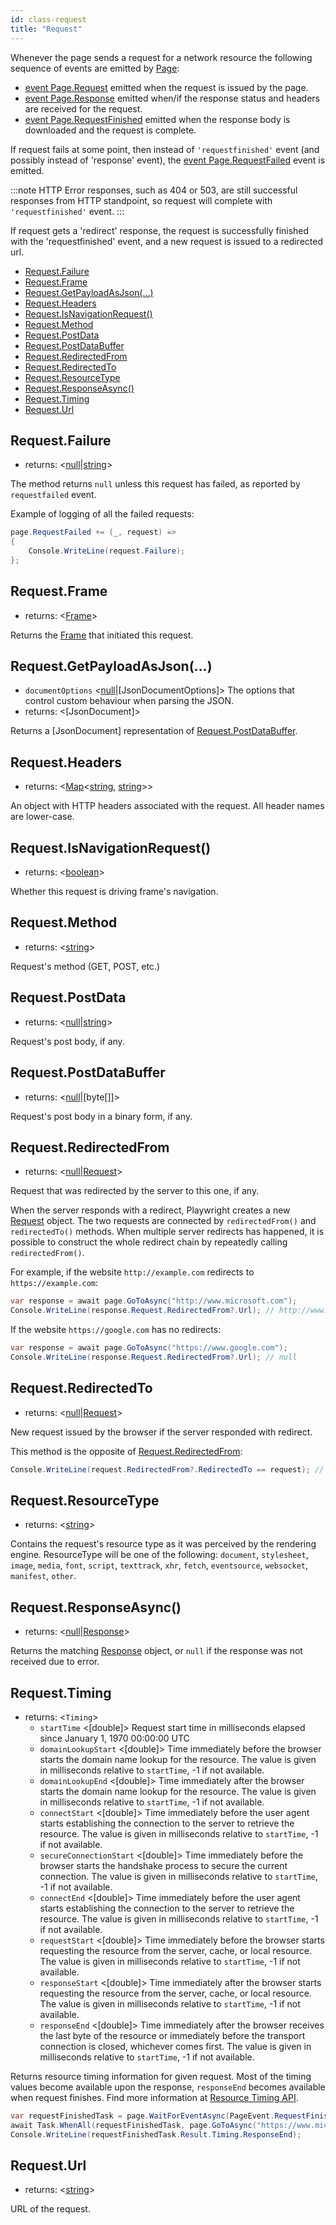 ```yaml
---
id: class-request
title: "Request"
---
```


Whenever the page sends a request for a network resource the following sequence of events are emitted by [Page]:
* [event Page.Request](./api/class-page.mdx#eventpagerequest) emitted when the request is issued by the page.
* [event Page.Response](./api/class-page.mdx#eventpageresponse) emitted when/if the response status and headers are received for the request.
* [event Page.RequestFinished](./api/class-page.mdx#eventpagerequestfinished) emitted when the response body is downloaded and the request is complete.

If request fails at some point, then instead of `'requestfinished'` event (and possibly instead of 'response' event), the  [event Page.RequestFailed](./api/class-page.mdx#eventpagerequestfailed) event is emitted.

:::note
HTTP Error responses, such as 404 or 503, are still successful responses from HTTP standpoint, so request will complete with `'requestfinished'` event.
:::

If request gets a 'redirect' response, the request is successfully finished with the 'requestfinished' event, and a new request is  issued to a redirected url.


- [Request.Failure](./api/class-request.mdx#requestfailure)
- [Request.Frame](./api/class-request.mdx#requestframe)
- [Request.GetPayloadAsJson(…)](./api/class-request.mdx#requestgetpayloadasjson)
- [Request.Headers](./api/class-request.mdx#requestheaders)
- [Request.IsNavigationRequest()](./api/class-request.mdx#requestisnavigationrequest)
- [Request.Method](./api/class-request.mdx#requestmethod)
- [Request.PostData](./api/class-request.mdx#requestpostdata)
- [Request.PostDataBuffer](./api/class-request.mdx#requestpostdatabuffer)
- [Request.RedirectedFrom](./api/class-request.mdx#requestredirectedfrom)
- [Request.RedirectedTo](./api/class-request.mdx#requestredirectedto)
- [Request.ResourceType](./api/class-request.mdx#requestresourcetype)
- [Request.ResponseAsync()](./api/class-request.mdx#requestresponseasync)
- [Request.Timing](./api/class-request.mdx#requesttiming)
- [Request.Url](./api/class-request.mdx#requesturl)

## Request.Failure
- returns: <[null]|[string]>

The method returns `null` unless this request has failed, as reported by `requestfailed` event.

Example of logging of all the failed requests:

```csharp
page.RequestFailed += (_, request) =>
{
    Console.WriteLine(request.Failure);
};
```

## Request.Frame
- returns: <[Frame]>

Returns the [Frame] that initiated this request.

## Request.GetPayloadAsJson(…)
- `documentOptions` <[null]|[JsonDocumentOptions]> The options that control custom behaviour when parsing the JSON.
- returns: <[JsonDocument]>

Returns a [JsonDocument] representation of [Request.PostDataBuffer](./api/class-request.mdx#requestpostdatabuffer).

## Request.Headers
- returns: <[Map]<[string], [string]>>

An object with HTTP headers associated with the request. All header names are lower-case.

## Request.IsNavigationRequest()
- returns: <[boolean]>

Whether this request is driving frame's navigation.

## Request.Method
- returns: <[string]>

Request's method (GET, POST, etc.)

## Request.PostData
- returns: <[null]|[string]>

Request's post body, if any.

## Request.PostDataBuffer
- returns: <[null]|[byte&#91;&#93;]>

Request's post body in a binary form, if any.

## Request.RedirectedFrom
- returns: <[null]|[Request]>

Request that was redirected by the server to this one, if any.

When the server responds with a redirect, Playwright creates a new [Request] object. The two requests are connected by `redirectedFrom()` and `redirectedTo()` methods. When multiple server redirects has happened, it is possible to construct the whole redirect chain by repeatedly calling `redirectedFrom()`.

For example, if the website `http://example.com` redirects to `https://example.com`:

```csharp
var response = await page.GoToAsync("http://www.microsoft.com");
Console.WriteLine(response.Request.RedirectedFrom?.Url); // http://www.microsoft.com
```

If the website `https://google.com` has no redirects:

```csharp
var response = await page.GoToAsync("https://www.google.com");
Console.WriteLine(response.Request.RedirectedFrom?.Url); // null
```

## Request.RedirectedTo
- returns: <[null]|[Request]>

New request issued by the browser if the server responded with redirect.

This method is the opposite of [Request.RedirectedFrom](./api/class-request.mdx#requestredirectedfrom):

```csharp
Console.WriteLine(request.RedirectedFrom?.RedirectedTo == request); // True
```

## Request.ResourceType
- returns: <[string]>

Contains the request's resource type as it was perceived by the rendering engine. ResourceType will be one of the following: `document`, `stylesheet`, `image`, `media`, `font`, `script`, `texttrack`, `xhr`, `fetch`, `eventsource`, `websocket`, `manifest`, `other`.

## Request.ResponseAsync()
- returns: <[null]|[Response]>

Returns the matching [Response] object, or `null` if the response was not received due to error.

## Request.Timing
- returns: <`Timing`>
  - `startTime` <[double]> Request start time in milliseconds elapsed since January 1, 1970 00:00:00 UTC
  - `domainLookupStart` <[double]> Time immediately before the browser starts the domain name lookup for the resource. The value is given in milliseconds relative to `startTime`, -1 if not available.
  - `domainLookupEnd` <[double]> Time immediately after the browser starts the domain name lookup for the resource. The value is given in milliseconds relative to `startTime`, -1 if not available.
  - `connectStart` <[double]> Time immediately before the user agent starts establishing the connection to the server to retrieve the resource. The value is given in milliseconds relative to `startTime`, -1 if not available.
  - `secureConnectionStart` <[double]> Time immediately before the browser starts the handshake process to secure the current connection. The value is given in milliseconds relative to `startTime`, -1 if not available.
  - `connectEnd` <[double]> Time immediately before the user agent starts establishing the connection to the server to retrieve the resource. The value is given in milliseconds relative to `startTime`, -1 if not available.
  - `requestStart` <[double]> Time immediately before the browser starts requesting the resource from the server, cache, or local resource. The value is given in milliseconds relative to `startTime`, -1 if not available.
  - `responseStart` <[double]> Time immediately after the browser starts requesting the resource from the server, cache, or local resource. The value is given in milliseconds relative to `startTime`, -1 if not available.
  - `responseEnd` <[double]> Time immediately after the browser receives the last byte of the resource or immediately before the transport connection is closed, whichever comes first. The value is given in milliseconds relative to `startTime`, -1 if not available.

Returns resource timing information for given request. Most of the timing values become available upon the response, `responseEnd` becomes available when request finishes. Find more information at [Resource Timing API](https://developer.mozilla.org/en-US/docs/Web/API/PerformanceResourceTiming).

```csharp
var requestFinishedTask = page.WaitForEventAsync(PageEvent.RequestFinished);
await Task.WhenAll(requestFinishedTask, page.GoToAsync("https://www.microsoft.com"));
Console.WriteLine(requestFinishedTask.Result.Timing.ResponseEnd);
```

## Request.Url
- returns: <[string]>

URL of the request.

[Accessibility]: ./api/class-accessibility.mdx "Accessibility"
[Browser]: ./api/class-browser.mdx "Browser"
[BrowserContext]: ./api/class-browsercontext.mdx "BrowserContext"
[BrowserType]: ./api/class-browsertype.mdx "BrowserType"
[ConsoleMessage]: ./api/class-consolemessage.mdx "ConsoleMessage"
[Dialog]: ./api/class-dialog.mdx "Dialog"
[Download]: ./api/class-download.mdx "Download"
[ElementHandle]: ./api/class-elementhandle.mdx "ElementHandle"
[FileChooser]: ./api/class-filechooser.mdx "FileChooser"
[Frame]: ./api/class-frame.mdx "Frame"
[JSHandle]: ./api/class-jshandle.mdx "JSHandle"
[Keyboard]: ./api/class-keyboard.mdx "Keyboard"
[Mouse]: ./api/class-mouse.mdx "Mouse"
[Page]: ./api/class-page.mdx "Page"
[Playwright]: ./api/class-playwright.mdx "Playwright"
[Request]: ./api/class-request.mdx "Request"
[Response]: ./api/class-response.mdx "Response"
[Route]: ./api/class-route.mdx "Route"
[Selectors]: ./api/class-selectors.mdx "Selectors"
[TimeoutError]: ./api/class-timeouterror.mdx "TimeoutError"
[Touchscreen]: ./api/class-touchscreen.mdx "Touchscreen"
[Tracing]: ./api/class-tracing.mdx "Tracing"
[Video]: ./api/class-video.mdx "Video"
[WebSocket]: ./api/class-websocket.mdx "WebSocket"
[WebSocketFrame]: ./api/class-websocketframe.mdx "WebSocketFrame"
[Worker]: ./api/class-worker.mdx "Worker"
[Element]: https://developer.mozilla.org/en-US/docs/Web/API/element "Element"
[EvaluationArgument]: ./core-concepts.mdx#evaluation-argument "EvaluationArgument"
[Promise]: https://developer.mozilla.org/en-US/docs/Web/JavaScript/Reference/Global_Objects/Promise "Promise"
[iterator]: https://developer.mozilla.org/en-US/docs/Web/JavaScript/Reference/Iteration_protocols "Iterator"
[origin]: https://developer.mozilla.org/en-US/docs/Glossary/Origin "Origin"
[selector]: https://developer.mozilla.org/en-US/docs/Web/CSS/CSS_Selectors "selector"
[Serializable]: https://developer.mozilla.org/en-US/docs/Web/JavaScript/Reference/Global_Objects/JSON/stringify#Description "Serializable"
[UIEvent.detail]: https://developer.mozilla.org/en-US/docs/Web/API/UIEvent/detail "UIEvent.detail"
[UnixTime]: https://en.wikipedia.org/wiki/Unix_time "Unix Time"
[xpath]: https://developer.mozilla.org/en-US/docs/Web/XPath "xpath"

[Array]: https://developer.mozilla.org/en-US/docs/Web/JavaScript/Reference/Global_Objects/Array "Array"
[boolean]: https://developer.mozilla.org/en-US/docs/Web/JavaScript/Data_structures#Boolean_type "Boolean"
[Buffer]: https://nodejs.org/api/buffer.html#buffer_class_buffer "Buffer"
[ChildProcess]: https://nodejs.org/api/child_process.html "ChildProcess"
[Error]: https://nodejs.org/api/errors.html#errors_class_error "Error"
[EventEmitter]: https://nodejs.org/api/events.html#events_class_eventemitter "EventEmitter"
[function]: https://developer.mozilla.org/en-US/docs/Web/JavaScript/Reference/Global_Objects/Function "Function"
[Map]: https://developer.mozilla.org/en-US/docs/Web/JavaScript/Reference/Global_Objects/Map "Map"
[null]: https://developer.mozilla.org/en-US/docs/Web/JavaScript/Reference/Global_Objects/null "null"
[number]: https://developer.mozilla.org/en-US/docs/Web/JavaScript/Data_structures#Number_type "Number"
[Object]: https://developer.mozilla.org/en-US/docs/Web/JavaScript/Reference/Global_Objects/Object "Object"
[Promise]: https://developer.mozilla.org/en-US/docs/Web/JavaScript/Reference/Global_Objects/Promise "Promise"
[Readable]: https://nodejs.org/api/stream.html#stream_class_stream_readable "Readable"
[RegExp]: https://developer.mozilla.org/en-US/docs/Web/JavaScript/Reference/Global_Objects/RegExp "RegExp"
[void]: https://developer.mozilla.org/en-US/docs/Web/JavaScript/Reference/Global_Objects/undefined "void"
[string]: https://developer.mozilla.org/en-US/docs/Web/JavaScript/Data_structures#String_type "string"
[URL]: https://nodejs.org/api/url.html "URL"

[Action]: https://docs.microsoft.com/en-us/dotnet/api/system.action-1?view=net-5.0 "Action"
[Func]: https://docs.microsoft.com/en-us/dotnet/api/system.func-2?view=net-5.0 "Func"
[IEnumerable]: https://docs.microsoft.com/en-us/dotnet/api/system.collections.ienumerable?view=net-5.0 "IEnumerable"
[TResult]: https://docs.microsoft.com/en-us/dotnet/api/system.threading.tasks.task-1?view=net-5.0 "TResult"

[all available image tags]: https://mcr.microsoft.com/v2/playwright/tags/list "all available image tags"
[Docker Hub]: https://hub.docker.com/_/microsoft-playwright "Docker Hub"
[Dockerfile.focal]: https://github.com/microsoft/playwright/blob/master/utils/docker/Dockerfile.focal "Dockerfile.focal"